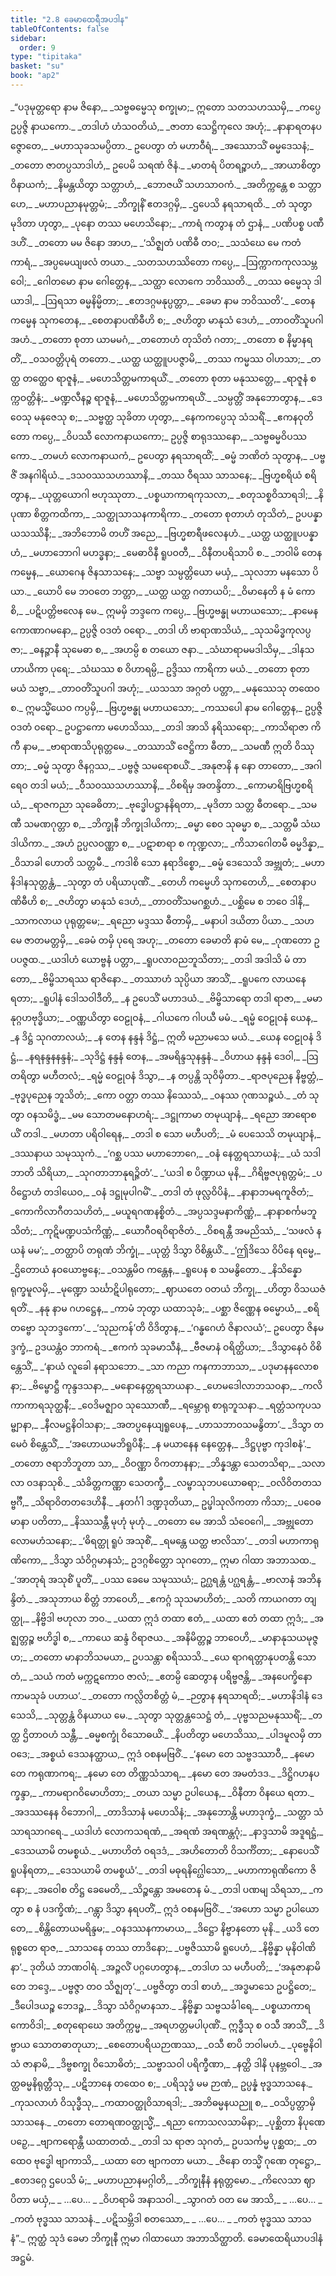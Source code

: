 ```yaml
---
title: "2.8 ခေမာထေရီအပဒါန"
tableOfContents: false
sidebar:
  order: 9
type: "tipitaka"
basket: "su"
book: "ap2"
---
```



<DynamicBreadcrumb />

<Division number="289" book="ap2">

<Paragraph number="460" type="verses" book="ap2">
_“ပဒုမုတ္တရော နာမ ဇိနော,_  
_သဗ္ဗဓမ္မေသု စက္ခုမာ;_  
ဣတော သတသဟဿမှိ,_  
_ကပ္ပေ ဥပ္ပဇ္ဇိ နာယကော._  

</Paragraph>

</Division>
<Division number="290" book="ap2">

<Paragraph number="461" type="verses" book="ap2">
_တဒါဟံ ဟံသဝတိယံ,_  
_ဇာတာ သေဋ္ဌိကုလေ အဟုံ;_  
_နာနာရတနပဇ္ဇောတေ,_  
_မဟာသုခသမပ္ပိတာ._  

</Paragraph>

</Division>
<Division number="291" book="ap2">

<Paragraph number="462" book="ap2">
ဥပေတွာ တံ မဟာဝီရံ,_  
_အဿောသိံ ဓမ္မဒေသနံ;_  
_တတော ဇာတပ္ပသာဒါဟံ,_  
ဥပေမိ သရဏံ ဇိနံ._  

</Paragraph>

</Division>
<Division number="292" book="ap2">

<Paragraph number="463" type="verses" book="ap2">
_မာတရံ ပိတရဉ္စာဟံ,_  
_အာယာစိတွာ ဝိနာယကံ;_  
_နိမန္တယိတွာ သတ္တာဟံ,_  
_ဘောဇယိံ သဟသာဝကံ._  

</Paragraph>

</Division>
<Division number="293" book="ap2">

<Paragraph number="464" type="verses" book="ap2">
_အတိက္ကန္တေ စ သတ္တာဟေ,_  
_မဟာပညာနမုတ္တမံ;_  
_ဘိက္ခုနိံ ဧတဒဂ္ဂမှိ,_  
_ဌပေသိ နရသာရထိ._  

</Paragraph>

</Division>
<Division number="294" book="ap2">

<Paragraph number="465" type="verses" book="ap2">
_တံ သုတွာ မုဒိတာ ဟုတွာ,_  
_ပုနော တဿ မဟေသိနော;_  
_ကာရံ ကတွာန တံ ဌာနံ,_  
_ပဏိပစ္စ ပဏီဒဟိံ._  

</Paragraph>

</Division>
<Division number="295" book="ap2">

<Paragraph number="466" type="verses" book="ap2">
_တတော မမ ဇိနော အာဟ,_  
_‘သိဇ္ဈတံ ပဏိဓီ တဝ;_  
_သသံဃေ မေ ကတံ ကာရံ,_  
_အပ္ပမေယျဖလံ တယာ._  

</Paragraph>

</Division>
<Division number="296" book="ap2">

<Paragraph number="467" type="verses" book="ap2">
_သတသဟဿိတော ကပ္ပေ,_  
_ဩက္ကာကကုလသမ္ဘဝေါ;_  
_ဂေါတမော နာမ ဂေါတ္တေန,_  
_သတ္ထာ လောကေ ဘဝိဿတိ._  

</Paragraph>

</Division>
<Division number="297" book="ap2">

<Paragraph number="468" type="verses" book="ap2">
_တဿ ဓမ္မေသု ဒါယာဒါ,_  
_ဩရသာ ဓမ္မနိမ္မိတာ;_  
_ဧတဒဂ္ဂမနုပ္ပတ္တာ,_  
_ခေမာ နာမ ဘဝိဿတိ’._  

</Paragraph>

</Division>
<Division number="298" book="ap2">

<Paragraph number="469" type="verses" book="ap2">
_တေန ကမ္မေန သုကတေန,_  
_စေတနာပဏိဓီဟိ စ;_  
_ဇဟိတွာ မာနုသံ ဒေဟံ,_  
_တာဝတိံသူပဂါ အဟံ._  

</Paragraph>

</Division>
<Division number="299" book="ap2">

<Paragraph number="470" type="verses" book="ap2">
_တတော စုတာ ယာမမဂံ,_  
_တတောဟံ တုသိတံ ဂတာ;_  
_တတော စ နိမ္မာနရတိံ,_  
_ဝသဝတ္တိပုရံ တတော._  

</Paragraph>

</Division>
<Division number="300" book="ap2">

<Paragraph number="471" type="verses" book="ap2">
_ယတ္ထ ယတ္ထူပပဇ္ဇာမိ,_  
_တဿ ကမ္မဿ ဝါဟသာ;_  
_တတ္ထ တတ္ထေဝ ရာဇူနံ,_  
_မဟေသိတ္တမကာရယိံ._  

</Paragraph>

</Division>
<Division number="301" book="ap2">

<Paragraph number="472" type="verses" book="ap2">
_တတော စုတာ မနုဿတ္တေ,_  
_ရာဇူနံ စက္ကဝတ္တိနံ;_  
_မဏ္ဍလီနဉ္စ ရာဇူနံ,_  
_မဟေသိတ္တမကာရယိံ._  

</Paragraph>

</Division>
<Division number="302" book="ap2">

<Paragraph number="473" type="verses" book="ap2">
_သမ္ပတ္တိံ အနုဘောတွာန,_  
_ဒေဝေသု မနုဇေသု စ;_  
_သဗ္ဗတ္ထ သုခိတာ ဟုတွာ,_  
_နေကကပ္ပေသု သံသရိံ._  

</Paragraph>

</Division>
<Division number="303" book="ap2">

<Paragraph number="474" type="verses" book="ap2">
_ဧကနဝုတိတော ကပ္ပေ,_  
_ဝိပဿီ လောကနာယကော;_  
ဥပ္ပဇ္ဇိ စာရုဒဿနော,_  
_သဗ္ဗဓမ္မဝိပဿကော._  

</Paragraph>

</Division>
<Division number="304" book="ap2">

<Paragraph number="475" type="verses" book="ap2">
_တမဟံ လောကနာယကံ,_  
ဥပေတွာ နရသာရထိံ;_  
_ဓမ္မံ ဘဏိတံ သုတွာန,_  
_ပဗ္ဗဇိံ အနဂါရိယံ._  

</Paragraph>

</Division>
<Division number="305" book="ap2">

<Paragraph number="476" type="verses" book="ap2">
_ဒသဝဿသဟဿာနိ,_  
_တဿ ဝီရဿ သာသနေ;_  
_ဗြဟ္မစရိယံ စရိတွာန,_  
_ယုတ္တယောဂါ ဗဟုဿုတာ._  

</Paragraph>

</Division>
<Division number="306" book="ap2">

<Paragraph number="477" type="verses" book="ap2">
_ပစ္စယာကာရကုသလာ,_  
_စတုသစ္စဝိသာရဒါ;_  
_နိပုဏာ စိတ္တကထိကာ,_  
_သတ္ထုသာသနကာရိကာ._  

</Paragraph>

</Division>
<Division number="307" book="ap2">

<Paragraph number="478" type="verses" book="ap2">
_တတော စုတာဟံ တုသိတံ,_  
ဥပပန္နာ ယသဿိနီ;_  
_အဘိဘောမိ တဟိံ အညေ,_  
_ဗြဟ္မစာရီဖလေနဟံ._  

</Paragraph>

</Division>
<Division number="308" book="ap2">

<Paragraph number="479" type="verses" book="ap2">
_ယတ္ထ ယတ္ထူပပန္နာဟံ,_  
_မဟာဘောဂါ မဟဒ္ဓနာ;_  
_မေဓာဝိနီ ရူပဝတီ,_  
_ဝိနီတပရိသာပိ စ._  

</Paragraph>

</Division>
<Division number="309" book="ap2">

<Paragraph number="480" type="verses" book="ap2">
_ဘဝါမိ တေန ကမ္မေန,_  
_ယောဂေန ဇိနသာသနေ;_  
_သဗ္ဗာ သမ္ပတ္တိယော မယှံ,_  
_သုလဘာ မနသော ပိယာ._  

</Paragraph>

</Division>
<Division number="310" book="ap2">

<Paragraph number="481" type="verses" book="ap2">
_ယောပိ မေ ဘဝတေ ဘတ္တာ,_  
_ယတ္ထ ယတ္ထ ဂတာယပိ;_  
_ဝိမာနေတိ န မံ ကောစိ,_  
_ပဋိပတ္တိဗလေန မေ._  

</Paragraph>

</Division>
<Division number="311" book="ap2">

<Paragraph number="482" book="ap2">
ဣမမှိ ဘဒ္ဒကေ ကပ္ပေ,_  
_ဗြဟ္မဗန္ဓု မဟာယသော;_  
_နာမေန ကောဏာဂမနော,_  
ဥပ္ပဇ္ဇိ ဝဒတံ ဝရော._  

</Paragraph>

</Division>
<Division number="312" book="ap2">

<Paragraph number="483" type="verses" book="ap2">
_တဒါ ဟိ ဗာရာဏသိယံ,_  
_သုသမိဒ္ဓကုလပ္ပဇာ;_  
_ဓနဉ္ဇာနီ သုမေဓာ စ,_  
_အဟမ္ပိ စ တယော ဇနာ._  

</Paragraph>

</Division>
<Division number="313" book="ap2">

<Paragraph number="484" type="verses" book="ap2">
_သံဃာရာမမဒါသိမှ,_  
_ဒါနသဟာယိကာ ပုရေ;_  
_သံဃဿ စ ဝိဟာရမ္ပိ,_  
ဥဒ္ဒိဿ ကာရိကာ မယံ._  

</Paragraph>

</Division>
<Division number="314" book="ap2">

<Paragraph number="485" type="verses" book="ap2">
_တတော စုတာ မယံ သဗ္ဗာ,_  
_တာဝတိံသူပဂါ အဟုံ;_  
_ယသသာ အဂ္ဂတံ ပတ္တာ,_  
_မနုဿေသု တထေဝ စ._  

</Paragraph>

</Division>
<Division number="315" book="ap2">

<Paragraph number="486" book="ap2">
ဣမသ္မိံယေဝ ကပ္ပမှိ,_  
_ဗြဟ္မဗန္ဓု မဟာယသော;_  
_ကဿပေါ နာမ ဂေါတ္တေန,_  
ဥပ္ပဇ္ဇိ ဝဒတံ ဝရော._  

</Paragraph>

</Division>
<Division number="316" book="ap2">

<Paragraph number="487" type="verses" book="ap2">
ဥပဋ္ဌာကော မဟေသိဿ,_  
_တဒါ အာသိ နရိဿရော;_  
_ကာသိရာဇာ ကိကီ နာမ,_  
_ဗာရာဏသိပုရုတ္တမေ._  

</Paragraph>

</Division>
<Division number="317" book="ap2">

<Paragraph number="488" type="verses" book="ap2">
_တဿာသိံ ဇေဋ္ဌိကာ ဓီတာ,_  
_သမဏီ ဣတိ ဝိဿုတာ;_  
_ဓမ္မံ သုတွာ ဇိနဂ္ဂဿ,_  
_ပဗ္ဗဇ္ဇံ သမရောစယိံ._  

</Paragraph>

</Division>
<Division number="318" book="ap2">

<Paragraph number="489" type="verses" book="ap2">
_အနုဇာနိ န နော တာတော,_  
_အဂါရေဝ တဒါ မယံ;_  
_ဝီသဝဿသဟဿာနိ,_  
_ဝိစရိမှ အတန္ဒိတာ._  

</Paragraph>

</Division>
<Division number="319" book="ap2">

<Paragraph number="490" type="verses" book="ap2">
_ကောမာရိဗြဟ္မစရိယံ,_  
_ရာဇကညာ သုခေဓိတာ;_  
_ဗုဒ္ဓေါပဋ္ဌာနနိရတာ,_  
_မုဒိတာ သတ္တ ဓီတရော._  

</Paragraph>

</Division>
<Division number="320" book="ap2">

<Paragraph number="491" type="verses" book="ap2">
_သမဏီ သမဏဂုတ္တာ စ,_  
_ဘိက္ခုနီ ဘိက္ခုဒါယိကာ;_  
_ဓမ္မာ စေဝ သုဓမ္မာ စ,_  
_သတ္တမီ သံဃဒါယိကာ._  

</Paragraph>

</Division>
<Division number="321" book="ap2">

<Paragraph number="492" type="verses" book="ap2">
_အဟံ ဥပ္ပလဝဏ္ဏာ စ,_  
_ပဋာစာရာ စ ကုဏ္ဍလာ;_  
_ကိသာဂေါတမီ ဓမ္မဒိန္နာ,_  
_ဝိသာခါ ဟောတိ သတ္တမီ._  

</Paragraph>

</Division>
<Division number="322" book="ap2">

<Paragraph number="493" type="verses" book="ap2">
_ကဒါစိ သော နရာဒိစ္စော,_  
_ဓမ္မံ ဒေသေသိ အဗ္ဘုတံ;_  
_မဟာနိဒါနသုတ္တန္တံ,_  
_သုတွာ တံ ပရိယာပုဏိံ._  

</Paragraph>

</Division>
<Division number="323" book="ap2">

<Paragraph number="494" type="verses" book="ap2">
_တေဟိ ကမ္မေဟိ သုကတေဟိ,_  
_စေတနာပဏိဓီဟိ စ;_  
_ဇဟိတွာ မာနုသံ ဒေဟံ,_  
_တာဝတိံသမဂစ္ဆဟံ._  

</Paragraph>

</Division>
<Division number="324" book="ap2">

<Paragraph number="495" type="verses" book="ap2">
_ပစ္ဆိမေ စ ဘဝေ ဒါနိ,_  
_သာကလာယ ပုရုတ္တမေ;_  
_ရညော မဒ္ဒဿ ဓီတာမှိ,_  
_မနာပါ ဒယိတာ ပိယာ._  

</Paragraph>

</Division>
<Division number="325" book="ap2">

<Paragraph number="496" type="verses" book="ap2">
_သဟ မေ ဇာတမတ္တမှိ,_  
_ခေမံ တမှိ ပုရေ အဟု;_  
_တတော ခေမာတိ နာမံ မေ,_  
_ဂုဏတော ဥပပဇ္ဇထ._  

</Paragraph>

</Division>
<Division number="326" book="ap2">

<Paragraph number="497" type="verses" book="ap2">
_ယဒါဟံ ယောဗ္ဗနံ ပတ္တာ,_  
_ရူပလာဝညဘူသိတာ;_  
_တဒါ အဒါသိ မံ တာတော,_  
_ဗိမ္ဗိသာရဿ ရာဇိနော._  

</Paragraph>

</Division>
<Division number="327" book="ap2">

<Paragraph number="498" type="verses" book="ap2">
_တဿာဟံ သုပ္ပိယာ အာသိံ,_  
_ရူပကေ လာယနေ ရတာ;_  
_ရူပါနံ ဒေါသဝါဒီတိ,_  
_န ဥပေသိံ မဟာဒယံ._  

</Paragraph>

</Division>
<Division number="328" book="ap2">

<Paragraph number="499" type="verses" book="ap2">
_ဗိမ္ဗိသာရော တဒါ ရာဇာ,_  
_မမာနုဂ္ဂဟဗုဒ္ဓိယာ;_  
_ဝဏ္ဏယိတွာ ဝေဠုဝနံ,_  
_ဂါယကေ ဂါပယီ မမံ._  

</Paragraph>

</Division>
<Division number="329" book="ap2">

<Paragraph number="500" type="verses" book="ap2">
_ရမ္မံ ဝေဠုဝနံ ယေန,_  
_န ဒိဋ္ဌံ သုဂတာလယံ;_  
_န တေန နန္ဒနံ ဒိဋ္ဌံ,_  
ဣတိ မညာမသေ မယံ._  

</Paragraph>

</Division>
<Division number="330" book="ap2">

<Paragraph number="501" type="verses" book="ap2">
_ယေန ဝေဠုဝနံ ဒိဋ္ဌံ,_  
_နရနန္ဒနနန္ဒနံ;_  
_သုဒိဋ္ဌံ နန္ဒနံ တေန,_  
_အမရိန္ဒသုနန္ဒနံ._  

</Paragraph>

</Division>
<Division number="331" book="ap2">

<Paragraph number="502" type="verses" book="ap2">
_ဝိဟာယ နန္ဒနံ ဒေဝါ,_  
_ဩတရိတွာ မဟီတလံ;_  
_ရမ္မံ ဝေဠုဝနံ ဒိသွာ,_  
_န တပ္ပန္တိ သုဝိမှိတာ._  

</Paragraph>

</Division>
<Division number="332" book="ap2">

<Paragraph number="503" type="verses" book="ap2">
_ရာဇပုညေန နိဗ္ဗတ္တံ,_  
_ဗုဒ္ဓပုညေန ဘူသိတံ;_  
_ကော ဝတ္တာ တဿ နိဿေသံ,_  
_ဝနဿ ဂုဏသဉ္စယံ._  

</Paragraph>

</Division>
<Division number="333" book="ap2">

<Paragraph number="504" type="verses" book="ap2">
_တံ သုတွာ ဝနသမိဒ္ဓံ,_  
_မမ သောတမနောဟရံ;_  
_ဒဋ္ဌုကာမာ တမုယျာနံ,_  
_ရညော အာရောစယိံ တဒါ._  

</Paragraph>

</Division>
<Division number="334" book="ap2">

<Paragraph number="505" type="verses" book="ap2">
_မဟတာ ပရိဝါရေန,_  
_တဒါ စ သော မဟီပတိ;_  
_မံ ပေသေသိ တမုယျာနံ,_  
_ဒဿနာယ သမုဿုကံ._  

</Paragraph>

</Division>
<Division number="335" book="ap2">

<Paragraph number="506" type="verses" book="ap2">
_‘ဂစ္ဆ ပဿ မဟာဘောဂေ,_  
_ဝနံ နေတ္တရသာယနံ;_  
_ယံ သဒါ ဘာတိ သိရိယာ,_  
_သုဂတာဘာနုရဉ္ဇိတံ’._  

</Paragraph>

</Division>
<Division number="336" book="ap2">

<Paragraph number="507" type="verses" book="ap2">
_‘ယဒါ စ ပိဏ္ဍာယ မုနိ,_  
_ဂိရိဗ္ဗဇပုရုတ္တမံ;_  
_ပဝိဋ္ဌောဟံ တဒါယေဝ,_  
_ဝနံ ဒဋ္ဌုမုပါဂမိံ’._  

</Paragraph>

</Division>
<Division number="337" book="ap2">

<Paragraph number="508" type="verses" book="ap2">
_တဒါ တံ ဖုလ္လဝိပိနံ,_  
_နာနာဘမရကူဇိတံ;_  
_ကောကိလာဂီတသဟိတံ,_  
_မယူရဂဏနစ္စိတံ._  

</Paragraph>

</Division>
<Division number="338" book="ap2">

<Paragraph number="509" type="verses" book="ap2">
_အပ္ပသဒ္ဒမနာကိဏ္ဏံ,_  
_နာနာစင်္ကမဘူသိတံ;_  
_ကုဋိမဏ္ဍပသံကိဏ္ဏံ,_  
_ယောဂီဝရဝိရာဇိတံ._  

</Paragraph>

</Division>
<Division number="339" book="ap2">

<Paragraph number="510" type="verses" book="ap2">
_ဝိစရန္တီ အမညိဿံ,_  
_‘သဖလံ နယနံ မမ’;_  
_တတ္ထာပိ တရုဏံ ဘိက္ခုံ,_  
_ယုတ္တံ ဒိသွာ ဝိစိန္တယိံ._  

</Paragraph>

</Division>
<Division number="340" book="ap2">

<Paragraph number="511" type="verses" book="ap2">
_‘ဤဒိသေ ဝိပိနေ ရမ္မေ,_  
_ဌိတောယံ နဝယောဗ္ဗနေ;_  
_ဝသန္တမိဝ ကန္တေန,_  
_ရူပေန စ သမနွိတော._  

</Paragraph>

</Division>
<Division number="341" book="ap2">

<Paragraph number="512" type="verses" book="ap2">
_နိသိန္နော ရုက္ခမူလမှိ,_  
_မုဏ္ဍော သင်္ဃာဋိပါရုတော;_  
_ဈာယတေ ဝတယံ ဘိက္ခု,_  
_ဟိတွာ ဝိသယဇံ ရတိံ._  

</Paragraph>

</Division>
<Division number="342" book="ap2">

<Paragraph number="513" type="verses" book="ap2">
_နနု နာမ ဂဟဋ္ဌေန,_  
_ကာမံ ဘုတွာ ယထာသုခံ;_  
_ပစ္ဆာ ဇိဏ္ဏေန ဓမ္မောယံ,_  
_စရိတဗ္ဗော သုဘဒ္ဒကော’._  

</Paragraph>

</Division>
<Division number="343" book="ap2">

<Paragraph number="514" book="ap2">
_‘သုညကန်’တိ ဝိဒိတွာန,_  
_‘ဂန္ဓဂေဟံ ဇိနာလယံ’;_  
ဥပေတွာ ဇိနမဒ္ဒက္ခံ,_  
ဥဒယန္တံဝ ဘာကရံ._  

</Paragraph>

</Division>
<Division number="344" book="ap2">

<Paragraph number="515" type="verses" book="ap2">
_ဧကကံ သုခမာသီနံ,_  
_ဗီဇမာနံ ဝရိတ္ထိယာ;_  
_ဒိသွာနေဝံ ဝိစိန္တေသိံ,_  
_‘နာယံ လူခေါ နရာသဘော._  

</Paragraph>

</Division>
<Division number="345" book="ap2">

<Paragraph number="516" type="verses" book="ap2">
_သာ ကညာ ကနကာဘာသာ,_  
_ပဒုမာနနလောစနာ;_  
_ဗိမ္ဗောဋ္ဌီ ကုန္ဒဒသနာ,_  
_မနောနေတ္တရသာယနာ._  

</Paragraph>

</Division>
<Division number="346" book="ap2">

<Paragraph number="517" type="verses" book="ap2">
_ဟေမဒေါလာဘသဝနာ,_  
_ကလိကာကာရသုတ္ထနီ;_  
_ဝေဒိမဇ္ဈာဝ သုဿောဏီ,_  
_ရမ္ဘောရု စာရုဘူသနာ._  

</Paragraph>

</Division>
<Division number="347" book="ap2">

<Paragraph number="518" type="verses" book="ap2">
_ရတ္တံသကုပသမ္ဗျာနာ,_  
_နီလမဋ္ဌနိဝါသနာ;_  
_အတပ္ပနေယျရူပေန,_  
_ဟာသဘာဝသမနွိတာ’._  

</Paragraph>

</Division>
<Division number="348" book="ap2">

<Paragraph number="519" type="verses" book="ap2">
_ဒိသွာ တမေဝံ စိန္တေသိံ,_  
_‘အဟောယမဘိရူပိနီ;_  
_န မယာနေန နေတ္တေန,_  
_ဒိဋ္ဌပုဗ္ဗာ ကုဒါစနံ’._  

</Paragraph>

</Division>
<Division number="349" book="ap2">

<Paragraph number="520" type="verses" book="ap2">
_တတော ဇရာဘိဘူတာ သာ,_  
_ဝိဝဏ္ဏာ ဝိကတာနနာ;_  
_ဘိန္နဒန္တာ သေတသိရာ,_  
_သလာလာ ဝဒနာသုစိ._  

</Paragraph>

</Division>
<Division number="350" book="ap2">

<Paragraph number="521" type="verses" book="ap2">
_သံခိတ္တကဏ္ဏာ သေတက္ခီ,_  
_လမ္ဗာသုဘပယောဓရာ;_  
_ဝလိဝိတတသဗ္ဗင်္ဂီ,_  
_သိရာဝိတတဒေဟိနီ._  

</Paragraph>

</Division>
<Division number="351" book="ap2">

<Paragraph number="522" type="verses" book="ap2">
_နတင်္ဂါ ဒဏ္ဍဒုတိယာ,_  
ဥပ္ဖါသုလိကတာ ကိသာ;_  
_ပဝေဓမာနာ ပတိတာ,_  
_နိဿသန္တီ မုဟုံ မုဟုံ._  

</Paragraph>

</Division>
<Division number="352" book="ap2">

<Paragraph number="523" type="verses" book="ap2">
_တတော မေ အာသိ သံဝေဂေါ,_  
_အဗ္ဘုတော လောမဟံသနော;_  
_‘ဓိရတ္ထု ရူပံ အသုစိံ,_  
_ရမန္တေ ယတ္ထ ဗာလိသာ’._  

</Paragraph>

</Division>
<Division number="353" book="ap2">

<Paragraph number="524" book="ap2">
_တဒါ မဟာကာရုဏိကော,_  
_ဒိသွာ သံဝိဂ္ဂမာနသံ;_  
ဥဒဂ္ဂစိတ္တော သုဂတော,_  
ဣမာ ဂါထာ အဘာသထ._  

</Paragraph>

</Division>
<Division number="354" book="ap2">

<Paragraph number="525" type="verses" book="ap2">
_‘အာတုရံ အသုစိံ ပူတိံ,_  
_ပဿ ခေမေ သမုဿယံ;_  
ဥဂ္ဃရန္တံ ပဂ္ဃရန္တံ,_  
_ဗာလာနံ အဘိနန္ဒိတံ._  

</Paragraph>

</Division>
<Division number="355" book="ap2">

<Paragraph number="526" type="verses" book="ap2">
_အသုဘာယ စိတ္တံ ဘာဝေဟိ,_  
_ဧကဂ္ဂံ သုသမာဟိတံ;_  
_သတိ ကာယဂတာ တျတ္ထု,_  
_နိဗ္ဗိဒါ ဗဟုလာ ဘဝ._  

</Paragraph>

</Division>
<Division number="356" book="ap2">

<Paragraph number="527" type="verses" book="ap2">
_ယထာ ဣဒံ တထာ ဧတံ,_  
_ယထာ ဧတံ တထာ ဣဒံ;_  
_အဇ္ဈတ္တဉ္စ ဗဟိဒ္ဓါ စ,_  
_ကာယေ ဆန္ဒံ ဝိရာဇယ._  

</Paragraph>

</Division>
<Division number="357" book="ap2">

<Paragraph number="528" type="verses" book="ap2">
_အနိမိတ္တဉ္စ ဘာဝေဟိ,_  
_မာနာနုသယမုဇ္ဇဟ;_  
_တတော မာနာဘိသမယာ,_  
ဥပသန္တာ စရိဿသိ._  

</Paragraph>

</Division>
<Division number="358" book="ap2">

<Paragraph number="529" type="verses" book="ap2">
_ယေ ရာဂရတ္တာနုပတန္တိ သောတံ,_  
_သယံ ကတံ မက္ကဋကောဝ ဇာလံ;_  
_ဧတမ္ပိ ဆေတွာန ပရိဗ္ဗဇန္တိ,_  
_အနပေက္ခိနော ကာမသုခံ ပဟာယ’._  

</Paragraph>

</Division>
<Division number="359" book="ap2">

<Paragraph number="530" type="verses" book="ap2">
_တတော ကလ္လိတစိတ္တံ မံ,_  
_ဉတွာန နရသာရထိ;_  
_မဟာနိဒါနံ ဒေသေသိ,_  
_သုတ္တန္တံ ဝိနယာယ မေ._  

</Paragraph>

</Division>
<Division number="360" book="ap2">

<Paragraph number="531" type="verses" book="ap2">
_သုတွာ သုတ္တန္တသေဋ္ဌံ တံ,_  
_ပုဗ္ဗသညမနုဿရိံ;_  
_တတ္ထ ဌိတာဝဟံ သန္တီ,_  
_ဓမ္မစက္ခုံ ဝိသောဓယိံ._  

</Paragraph>

</Division>
<Division number="361" book="ap2">

<Paragraph number="532" type="verses" book="ap2">
_နိပတိတွာ မဟေသိဿ,_  
_ပါဒမူလမှိ တာဝဒေ;_  
_အစ္စယံ ဒေသနတ္ထာယ,_  
ဣဒံ ဝစနမဗြဝိံ._  

</Paragraph>

</Division>
<Division number="362" book="ap2">

<Paragraph number="533" type="verses" book="ap2">
_‘နမော တေ သဗ္ဗဒဿာဝီ,_  
_နမော တေ ကရုဏာကရ;_  
_နမော တေ တိဏ္ဏသံသာရ,_  
_နမော တေ အမတံဒဒ._  

</Paragraph>

</Division>
<Division number="363" book="ap2">

<Paragraph number="534" type="verses" book="ap2">
_ဒိဋ္ဌိဂဟနပက္ခန္ဒာ,_  
_ကာမရာဂဝိမောဟိတာ;_  
_တယာ သမ္မာ ဥပါယေန,_  
_ဝိနီတာ ဝိနယေ ရတာ._  

</Paragraph>

</Division>
<Division number="364" book="ap2">

<Paragraph number="535" type="verses" book="ap2">
_အဒဿနေန ဝိဘောဂါ,_  
_တာဒိသာနံ မဟေသိနံ;_  
_အနုဘောန္တိ မဟာဒုက္ခံ,_  
_သတ္တာ သံသာရသာဂရေ._  

</Paragraph>

</Division>
<Division number="365" book="ap2">

<Paragraph number="536" type="verses" book="ap2">
_ယဒါဟံ လောကသရဏံ,_  
_အရဏံ အရဏန္တဂုံ;_  
_နာဒ္ဒသာမိ အဒူရဋ္ဌံ,_  
_ဒေသယာမိ တမစ္စယံ._  

</Paragraph>

</Division>
<Division number="366" book="ap2">

<Paragraph number="537" type="verses" book="ap2">
_မဟာဟိတံ ဝရဒဒံ,_  
_အဟိတောတိ ဝိသင်္ကိတာ;_  
_နောပေသိံ ရူပနိရတာ,_  
_ဒေသယာမိ တမစ္စယံ’._  

</Paragraph>

</Division>
<Division number="367" book="ap2">

<Paragraph number="538" type="verses" book="ap2">
_တဒါ မဓုရနိဂ္ဃေါသော,_  
_မဟာကာရုဏိကော ဇိနော;_  
_အဝေါစ တိဋ္ဌ ခေမေတိ,_  
_သိဉ္စန္တော အမတေန မံ._  

</Paragraph>

</Division>
<Division number="368" book="ap2">

<Paragraph number="539" type="verses" book="ap2">
_တဒါ ပဏမျ သိရသာ,_  
_ကတွာ စ နံ ပဒက္ခိဏံ;_  
_ဂန္တွာ ဒိသွာ နရပတိံ,_  
ဣဒံ ဝစနမဗြဝိံ._  

</Paragraph>

</Division>
<Division number="369" book="ap2">

<Paragraph number="540" type="verses" book="ap2">
_‘အဟော သမ္မာ ဥပါယော တေ,_  
_စိန္တိတောယမရိန္ဒမ;_  
_ဝနဒဿနကာမာယ,_  
_ဒိဋ္ဌော နိဗ္ဗာနတော မုနိ._  

</Paragraph>

</Division>
<Division number="370" book="ap2">

<Paragraph number="541" type="verses" book="ap2">
_ယဒိ တေ ရုစ္စတေ ရာဇ,_  
_သာသနေ တဿ တာဒိနော;_  
_ပဗ္ဗဇိဿာမိ ရူပေဟံ,_  
_နိဗ္ဗိန္နာ မုနိဝါဏိနာ’._  


</Paragraph>
</Division>

<Paragraph number="542" type="center" book="ap2">
ဒုတိယံ ဘာဏဝါရံ.


</Paragraph>

<Division number="371" book="ap2">

<Paragraph number="543" type="verses" book="ap2">
_အဉ္ဇလိံ ပဂ္ဂဟေတွာန,_  
_တဒါဟ သ မဟီပတိ;_  
_‘အနုဇာနာမိ တေ ဘဒ္ဒေ,_  
_ပဗ္ဗဇ္ဇာ တဝ သိဇ္ဈတု’._  

</Paragraph>

</Division>
<Division number="372" book="ap2">

<Paragraph number="544" type="verses" book="ap2">
_ပဗ္ဗဇိတွာ တဒါ စာဟံ,_  
_အဒ္ဓမာသေ ဥပဋ္ဌိတေ;_  
_ဒီပေါဒယဉ္စ ဘေဒဉ္စ,_  
_ဒိသွာ သံဝိဂ္ဂမာနသာ._  

</Paragraph>

</Division>
<Division number="373" book="ap2">

<Paragraph number="545" type="verses" book="ap2">
_နိဗ္ဗိန္နာ သဗ္ဗသင်္ခါရေ,_  
_ပစ္စယာကာရကောဝိဒါ;_  
_စတုရောဃေ အတိက္ကမ္မ,_  
_အရဟတ္တမပါပုဏိံ._  

</Paragraph>

</Division>
<Division number="374" book="ap2">

<Paragraph number="546" type="verses" book="ap2">
ဣဒ္ဓီသု စ ဝသီ အာသိံ,_  
_ဒိဗ္ဗာယ သောတဓာတုယာ;_  
_စေတောပရိယဉာဏဿ,_  
_ဝသီ စာပိ ဘဝါမဟံ._  

</Paragraph>

</Division>
<Division number="375" book="ap2">

<Paragraph number="547" type="verses" book="ap2">
_ပုဗ္ဗေနိဝါသံ ဇာနာမိ,_  
_ဒိဗ္ဗစက္ခု ဝိသောဓိတံ;_  
_သဗ္ဗာသဝါ ပရိက္ခီဏာ,_  
_နတ္ထိ ဒါနိ ပုနဗ္ဘဝေါ._  

</Paragraph>

</Division>
<Division number="376" book="ap2">

<Paragraph number="548" type="verses" book="ap2">
_အတ္ထဓမ္မနိရုတ္တီသု,_  
_ပဋိဘာနေ တထေဝ စ;_  
_ပရိသုဒ္ဓံ မမ ဉာဏံ,_  
ဥပ္ပန္နံ ဗုဒ္ဓသာသနေ._  

</Paragraph>

</Division>
<Division number="377" book="ap2">

<Paragraph number="549" type="verses" book="ap2">
_ကုသလာဟံ ဝိသုဒ္ဓီသု,_  
_ကထာဝတ္ထုဝိသာရဒါ;_  
_အဘိဓမ္မနယညူ စ,_  
_ဝသိပ္ပတ္တာမှိ သာသနေ._  

</Paragraph>

</Division>
<Division number="378" book="ap2">

<Paragraph number="550" type="verses" book="ap2">
_တတော တောရဏဝတ္ထုသ္မိံ,_  
_ရညာ ကောသလသာမိနာ;_  
_ပုစ္ဆိတာ နိပုဏေ ပဉှေ,_  
_ဗျာကရောန္တီ ယထာတထံ._  

</Paragraph>

</Division>
<Division number="379" book="ap2">

<Paragraph number="551" type="verses" book="ap2">
_တဒါ သ ရာဇာ သုဂတံ,_  
ဥပသင်္ကမ္မ ပုစ္ဆထ;_  
_တထေဝ ဗုဒ္ဓေါ ဗျာကာသိ,_  
_ယထာ တေ ဗျာကတာ မယာ._  

</Paragraph>

</Division>
<Division number="380" book="ap2">

<Paragraph number="552" type="verses" book="ap2">
_ဇိနော တသ္မိံ ဂုဏေ တုဋ္ဌော,_  
_ဧတဒဂ္ဂေ ဌပေသိ မံ;_  
_မဟာပညာနမဂ္ဂါတိ,_  
_ဘိက္ခုနီနံ နရုတ္တမော._  

</Paragraph>

</Division>
<Division number="381" book="ap2">

<Paragraph number="553" type="verses" book="ap2">
_ကိလေသာ ဈာပိတာ မယှံ,_  
_ …ပေ… _  
_ဝိဟရာမိ အနာသဝါ._  

</Paragraph>

</Division>
<Division number="382" book="ap2">

<Paragraph number="554" type="verses" book="ap2">
_သွာဂတံ ဝတ မေ အာသိ,_  
_ …ပေ… _  
_ကတံ ဗုဒ္ဓဿ သာသနံ._  

</Paragraph>

</Division>
<Division number="383" book="ap2">

<Paragraph number="555" type="verses" book="ap2">
_ပဋိသမ္ဘိဒါ စတဿော,_  
_ …ပေ… _  
_ကတံ ဗုဒ္ဓဿ သာသနံ”._  

</Paragraph>

<Paragraph number="556" book="ap2">
ဣတ္ထံ သုဒံ ခေမာ ဘိက္ခုနီ ဣမာ ဂါထာယော အဘာသိတ္ထာတိ.

</Paragraph>
</Division>

<Paragraph number="557" type="center" book="ap2">
ခေမာထေရိယာပဒါနံ အဋ္ဌမံ.
</Paragraph>